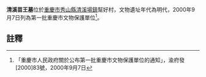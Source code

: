 {{msg:重慶市文物保護單位
|名稱 = 清溪苗王墓
|編號 = 25
|圖片 = 
|級別 = 5
|分類 = 
|時代 = 明代
|地点 = [[秀山縣|秀山縣]][[清溪場鎮|清溪場鎮]]幫好村
|坐標 = 
|登錄 = 2000年9月7日
}}
'''清溪苗王墓'''位於[[重慶市|重慶市]][[秀山縣|秀山縣]][[清溪場鎮|清溪場鎮]]幫好村，文物遺址年代為明代，2000年9月7日列為第一批重慶市文物保護單位<ref>「重慶市人民政府關於公布第一批重慶市文物保護單位的通知」，渝府發[2000]83號，2000年9月7日</ref>。
== 註釋 ==
{{reflist}}
{{文物保護單位小作品}}
